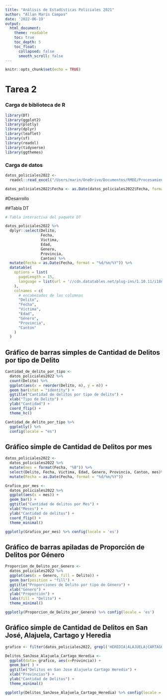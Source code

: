 ---
title: "Análisis de Estadísticas Policiales 2021"
author: "Allan Marín Campos"
date: '2022-06-19'
output:
  html_document:
    theme: readable    
    toc: true
    toc_depth: 5
    toc_float:
      collapsed: false
      smooth_scroll: false
---

```{r setup, include=FALSE}
knitr::opts_chunk$set(echo = TRUE)
```

# Tarea 2


### Carga de biblioteca de R

```{r carga de paquetes, message=FALSE}
library(DT)
library(ggplot2)
library(plotly)
library(dplyr)
library(leaflet)
library(sf)
library(readxl)
library(tidyverse)
library(ggthemes)

```

### Carga de datos

```{r, message=FALSE}
datos_policiales2022 <- 
  readxl::read_excel("/Users/marin/OneDrive/Documentos/RMDE/Procesamiento/datos_policiales2022.xlsx")

datos_policiales2022$Fecha <- as.Date(datos_policiales2022$Fecha, format = "%Y-%m-%d")

```

#Desarrollo

##Tabla DT

```{r, message=FALSE}
# Tabla interactiva del paquete DT

datos_policiales2022 %>%
  dplyr::select(Delito,
                Fecha,
                Victima,
                Edad,
                Genero,
                Provincia,
                Canton) %>%
  mutate(Fecha = as.Date(Fecha, format = "%d/%m/%Y")) %>%
  datatable(
    options = list(
      pageLength = 15,
      language = list(url = '//cdn.datatables.net/plug-ins/1.10.11/i18n/Spanish.json')
    ),
    colnames = c(
      # encabezados de las columnas
      "Delito",
      "Fecha",
      "Víctima",
      "Edad",
      "Género",
      "Provincia",
      "Cantón"
    )
  )
```


## Gráfico de barras simples de Cantidad de Delitos por tipo de Delito

```{r}
Cantidad_de_delito_por_tipo <-
  datos_policiales2022 %>%
  count(Delito) %>%
  ggplot(aes(x = reorder(Delito, n), y = n)) +
  geom_bar(stat = "identity") +
  ggtitle("Cantidad de delitos por tipo de delito") +
  xlab("Tipo de Delito") +
  ylab("Cantidad") +
  coord_flip() +
  theme_hc()

Cantidad_de_delito_por_tipo %>%
  ggplotly() %>%
  config(locale = "es")
```

## Gráfico simple de Cantidad de Delitos por mes

```{r Transformacion de datos, message=FALSE, echo=FALSE}
datos_policiales2022 <-
  datos_policiales2022 %>%
  mutate(mes = format(Fecha, "%B")) %>%
  select(Delito, Fecha, Victima, Edad, Genero, Provincia, Canton, mes)%>%
  mutate(Fecha = as.Date(Fecha, format = "%d/%m/%Y"))
```

```{r}
Grafico_por_mes <-
  datos_policiales2022 %>%
  ggplot(aes(x = mes)) +
  geom_bar() +
  ggtitle("Cantidad de delitos por Mes") +
  xlab("Meses") +
  ylab("Cantidad de delitos") +
  coord_flip() +
  theme_minimal()

ggplotly(Grafico_por_mes) %>% config(locale = 'es')
```

## Gráfico de barras apiladas de Proporción de Delitos por Género

```{r}
Proporcion_de_Delito_por_Genero <-
  datos_policiales2022 %>%
  ggplot(aes(x = Genero, fill = Delito)) +
  geom_bar(position = "fill") +
  ggtitle("Proporciones de Delito por tipo de Género") +
  xlab("Género") +
  ylab("Proporción") +
  labs(fill = "Delito") +
  theme_minimal()

ggplotly(Proporcion_de_Delito_por_Genero) %>% config(locale = 'es')
```

## Gráfico simple de Cantidad de Delitos en San José, Alajuela, Cartago y Heredia 

```{r}

grafico <- filter(datos_policiales2022, grepl('HEREDIA|ALAJUELA|CARTAGO|SAN JOSE', Provincia))

Delitos_SanJose_Alajuela_Cartago_Heredia <-
  ggplot(data= grafico, aes(x=Provincia)) +
  geom_bar( ) +
  ggtitle("Delitos en San Jose Alajuela Cartago Heredia") +
  xlab("Provincias") +
  ylab("Cantidad de Delitos") +
  theme_minimal()

ggplotly(Delitos_SanJose_Alajuela_Cartago_Heredia) %>% config(locale = 'es')

```

